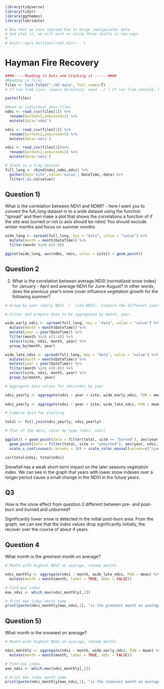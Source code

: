```r
library(tidyverse)
library(tidyr)
library(ggthemes)
library(lubridate)

# Now that we have learned how to munge (manipulate) data
# and plot it, we will work on using these skills in new ways
# 
# knitr::opts_knit$set(root.dir='..')
```


# Hayman Fire Recovery

```r
####-----Reading in Data and Stacking it ----- ####
#Reading in files
files <- list.files("./02-data", full.names=T)
# If run from line, lowest directory: need ../ | If run from console, base directory at .Rproj

paste(files)

#Read in individual data files
ndmi <- read_csv(files[1]) %>% 
  rename(burned=2,unburned=3) %>%
  mutate(data='ndmi')

ndsi <- read_csv(files[2]) %>% 
  rename(burned=2,unburned=3) %>%
  mutate(data='ndsi')

ndvi <- read_csv(files[3])%>% 
  rename(burned=2,unburned=3) %>%
  mutate(data='ndvi')

# Stack as a tidy dataset
full_long <- rbind(ndvi,ndmi,ndsi) %>%
  gather(key='site',value='value',-DateTime,-data) %>%
  filter(!is.na(value))


```


## Question 1) 

What is the correlation between NDVI and NDMI? - here I want you to
convert the full_long dataset in to a wide dataset using the 
function "spread" and then make a plot that shows the correlations a
function of if the site was burned or not (x axis should be ndmi)
You should exclude winter months and focus on summer months

```r
wide_long <- spread(full_long, key = "data", value = "value") %>% 
  mutate(month = month(DateTime)) %>% 
  filter(month %in% c(5:9))

ggplot(wide_long, aes(ndmi, ndvi, color = site)) + geom_point()
```


## Question 2 

2) What is the correlation between average NDSI (normalized
 snow index) for January - April and average NDVI for June-August?
In other words, does the previous year's snow cover influence vegetation
 growth for the following summer?

```r
# Group by year (early NDVI  /  late NDSI). Compare the different years, not months ##Got help with this question on Monday, did not have the chance to complete it (02-07-2022)

# Filter and prepare data to be aggregated by month, year.

wide_early_ndsi <- spread(full_long, key = "data", value = "value") %>%
  mutate(month = month(DateTime)) %>%
  mutate(year = year(DateTime)) %>% 
  filter(month %in% c(1:4)) %>% 
  select(site, ndsi, month, year) %>% 
  group_by(month, year)

wide_late_ndvi <- spread(full_long, key = "data", value = "value") %>% 
  mutate(month = month(DateTime)) %>% 
  mutate(year = year(DateTime)) %>% 
  filter(month %in% c(6:8)) %>% 
  select(site, ndvi, month, year) %>% 
  group_by(month, year)

# Aggregate data values for ndsi/ndvi by year

ndsi_yearly <- aggregate(ndsi ~ year + site, wide_early_ndsi, FUN = mean)
  
ndvi_yearly <- aggregate(ndvi ~ year + site, wide_late_ndvi, FUN = mean)

# Combine data for plotting

total <- full_join(ndsi_yearly, ndvi_yearly)

# Plot of the data, color by type (ndvi, ndsi)

ggplot() + geom_point(data = filter(total, site == "burned"), aes(year, ndsi, col = "ndsi")) +
  geom_point(data = filter(total, site == "unburned"), aes(year, ndvi, col = "ndvi")) +
  scale_x_continuous(n.breaks = 20) + scale_color_manual(values=c("cyan3", "chartreuse4"))

cor(total$ndsi, total$ndvi)
```

Snowfall has a weak short-term impact on the later seasons vegetation index. We can see in the graph that years with lower snow indexes over a longer period cause a small change in the NDVI in the future years.



## Q3

How is the snow effect from question 2 different between pre- and post-burn
and burned and unburned? 


Significantly lower snow is detected in the initial post-burn area. From the graph, we can see that the index values drop significantly initially, the recover over the course of about 4 years.

## Question 4

What month is the greenest month on average? 

```r

# Month with highest NDVI on average, rename months

ndvi_monthly <- aggregate(ndvi ~ month, wide_late_ndvi, FUN = mean) %>% 
  mutate(month = month(month, label = TRUE, abbr = FALSE))

# Find max index
max_ndvi <- which.max(ndvi_monthly[,2])

# Print max index month name
print(paste(ndvi_monthly[max_ndvi,1], "is the greenest month on average."))

```


## Question 5) 

What month is the snowiest on average?

```r

# Month with highest NDSI on average, rename months

ndsi_monthly <- aggregate(ndsi ~ month, wide_early_ndsi, FUN = mean) %>% 
  mutate(month = month(month, label = TRUE, abbr = FALSE))

# Find max index
max_ndsi <- which.max(ndsi_monthly[,2])

# Print max index month name
print(paste(ndsi_monthly[max_ndsi,1], "is the snowiest month on average."))

```


